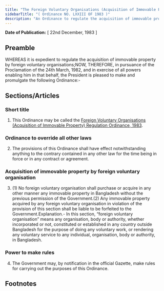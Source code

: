 ```yaml
---
title: "The Foreign Voluntary Organisations (Acquisition of Immovable Property) Regulation Ordinance, 1983"
sidebarTitle: "( Ordinance NO. LXXIII OF 1983 )"
description: "An Ordinance to regulate the acquisition of immovable property by foreign voluntary organisations."
---
```


**Date of Publication:** [ 22nd December, 1983 ]

## Preamble

WHEREAS it is expedient to regulate the acquisition of immovable property by foreign voluntary organisations;NOW, THEREFORE, in pursuance of the Proclamation of the 24th March, 1982, and in exercise of all powers enabling him in that behalf, the President is pleased to make and promulgate the following Ordinance:-

## Sections/Articles

### Short title

1. This Ordinance may be called the [Foreign Voluntary Organisations (Acquisition of Immovable Property) Regulation Ordinance, 1983](/act-663.html "Foreign Voluntary Organisations (Acquisition of Immovable Property) Regulation Ordinance, 1983").

### Ordinance to override all other laws

2. The provisions of this Ordinance shall have effect notwithstanding anything to the contrary contained in any other law for the time being in force or in any contract or agreement.

### Acquisition of immovable property by foreign voluntary organisation

3. (1) No foreign voluntary organisation shall purchase or acquire in any other manner any immovable property in Bangladesh without the previous permission of the Government.(2) Any immovable property acquired by any foreign voluntary organisation in violation of the provision of this section shall be liable to be forfeited to the Government.Explanation.- In this section, “foreign voluntary organisation” means any organisation, body or authority, whether incorporated or not, constituted or established in any country outside Bangladesh for the purpose of doing any voluntary work, or rendering any voluntary service to any individual, organisation, body or authority, in Bangladesh.

### Power to make rules

4. The Government may, by notification in the official Gazette, make rules for carrying out the purposes of this Ordinance.

## Footnotes
